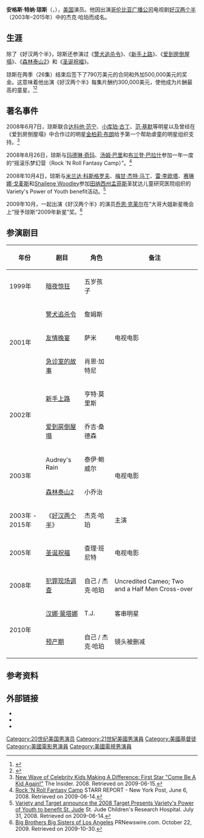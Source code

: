 {{trivia|time=2017-01-13T15:37:10+00:00}}
{{Infobox person
| name = 安格斯·琼斯
| image =AngusTJonesHWOFSept2011.jpg
| imagesize = 200px
| caption = 在2011年的琼斯
| birth_date = {{Birth date and age|1993|10|8}}
| birthname = 安格斯·特纳·琼斯
| birth_place = [[美国|美国]][[奥斯汀|奥斯汀]]
| occupation = 演员
| years_active = 1999年至今
| URL = 
}}
'''安格斯·特纳·琼斯'''（{{lang-en|Angus Turner Jones}}，{{bd|1993年|10月8日|||catIdx=J}}），[[美国|美国]]演员。他因出演[[哥伦比亚广播公司|哥伦比亚广播公司]]电视剧[[好汉两个半|好汉两个半]]（2003年–2015年）中的杰克·哈珀而成名。

==生涯==
除了《好汉两个半》，琼斯还参演过《[[警犬追杀令|警犬追杀令]]》、《[[新手上路_(2002年电影)|新手上路]]》、《[[爱到房倒屋塌_(电影)|爱到房倒屋塌]]》、《[[森林泰山2|森林泰山2]]》和《[[圣诞祝福|圣诞祝福]]》。

琼斯在两季（26集）结束后签下了790万美元的合同和外加500,000美元的奖金。这意味着他出演《好汉两个半》每集片酬约300,000美元，使他成为片酬最高的童星。<ref>{{cite news | url=http://www.tmz.com/2010/10/07/two-and-a-half-men-angus-t-jones-contract-charlie-sheen-rich-300000-jake-harper/ | work=TMZ | title=Two and a Half Men' Kid Scores MASSIVE Contract | first=TMZ | last=Staff | date=October 8, 2010 | accessdate=February 21, 2011 | archive-date=2021-01-26 | archive-url=https://web.archive.org/web/20210126024328/https://www.tmz.com/2010/10/07/two-and-a-half-men-angus-t-jones-contract-charlie-sheen-rich-300000-jake-harper/ | dead-url=no }}</ref><ref>{{cite news | url=http://www.hollywoodreporter.com/news/two-and-half-men-kid-28937 | work=Associated Press | publisher=The Hollywood Reporter | title=Two and a Half Men' kid signs $300K-ep deal - Makes him highest-paid child TV star | first=Lindsay | last=Powers | date=October 8, 2010 | accessdate=February 21, 2011 | archive-date=2019-12-06 | archive-url=https://web.archive.org/web/20191206205648/https://www.hollywoodreporter.com/news/two-and-half-men-kid-28937 | dead-url=no }}</ref>

==著名事件==
2008年6月7日，琼斯联合[[达科他·范宁|达科他·范宁]]、[[小库珀·古丁|小库珀·古丁]]、[[范·基默|范·基默]]等明星以及曾经在《爱到房倒屋塌》中合作过的明星[[金柏莉·布朗|金柏莉·布朗]]给予第一个帮助虐童的明星组织支持。<ref>[http://www.theinsider.com/news/957001_New_Wave_of_Celebrity_Kids_Making_A_Difference_First_Star_Come_Be_A_Kid_Again  New Wave of Celebrity Kids Making A Difference: First Star "Come Be A Kid Again!"] {{Wayback|url=http://www.theinsider.com/news/957001_New_Wave_of_Celebrity_Kids_Making_A_Difference_First_Star_Come_Be_A_Kid_Again |date=20090130020435 }} The Insider. 2008. Retrieved on 2009-06-15.</ref>

2008年8月26日，琼斯与[[玛德琳·奇玛|玛德琳·奇玛]]、[[汤姆·巴里|汤姆·巴里]]和[[布兰登·巴拉什|布兰登·巴拉什]]参加一年一度的“摇滚乐梦幻营（Rock 'N Roll Fantasy Camp）”。<ref>[http://www.nypost.com/seven/06062008/tv/starr_report_114134.htm  Rock 'N Roll Fantasy Camp] STARR REPORT - New York Post, June 6, 2008. Retrieved on 2009-06-14.</ref>

2008年10月4日，琼斯与[[米兰达·科斯格罗夫|米兰达·科斯格罗夫]]、[[梅甘·杰特·马丁|梅甘·杰特·马丁]]、[[雷·李欧塔|雷·李欧塔]]、[[赛琳娜·戈麦斯|赛琳娜·戈麦斯]]和[[Shailene_Woodley|Shailene Woodley]]参加[[田纳西州|田纳西州]][[孟菲斯_(田纳西州)|孟菲斯]]圣犹达儿童研究医院组织的Variety's Power of Youth benefit活动。<ref>[http://www.stjude.org/stjude/v/index.jsp?vgnextoid=c92a0257c3a7b110VgnVCM1000001e0215acRCRD&vgnextchannel=9777dcb97214e110VgnVCM1000001e0215acRCRD  Variety and Target announce the 2008 Target Presents Variety's Power of Youth to benefit St. Jude] {{Wayback|url=http://www.stjude.org/stjude/v/index.jsp?vgnextoid=c92a0257c3a7b110VgnVCM1000001e0215acRCRD&vgnextchannel=9777dcb97214e110VgnVCM1000001e0215acRCRD |date=20110613020025 }} St. Jude Children's Research Hospital. July 31, 2008. Retrieved on 2009-06-14.</ref>

2009年10月，一起出演《好汉两个半》的演员[[乔恩·克莱尔|乔恩·克莱尔]]在“大哥大姐新星晚会上”授予琼斯“2009年新星”奖。<ref>[http://www.prnewswire.com/news-releases/big-brothers-big-sisters-of-los-angeles-announce-honorees-for-2009-rising-stars-gala-65587967.html  Big Brothers Big Sisters of Los Angeles] {{Wayback|url=http://www.prnewswire.com/news-releases/big-brothers-big-sisters-of-los-angeles-announce-honorees-for-2009-rising-stars-gala-65587967.html |date=20121015171700 }} PRNewswire.com. October 22, 2009. Retrieved on 2009-10-30.</ref>

==参演剧目==
{|class="wikitable"
|- bgcolor="#CCCCCC"
! 年份 !! 剧目 !! 角色 !! 备注
|-
|1999年 || [[暗夜惊狂|暗夜惊狂]] || 五岁孩子 ||
|-
| rowspan="3"| 2001年 || [[警犬追杀令|警犬追杀令]] || 詹姆斯 ||
|-
| [[友情晚宴|友情晚宴]] || 萨米 || 电视电影
|-
| [[急诊室的故事|急诊室的故事]] || 肖恩·加特尼 || 
|-
| rowspan="2"| 2002年 || [[新手上路_(2002年电影)|新手上路]] || 亨特·莫里斯 ||
|-
| [[爱到房倒屋塌_(电影)|爱到房倒屋塌]] || 乔吉·桑德森 ||
|-
| rowspan="2"| 2003年 || Audrey's Rain ||泰伊·鲍威尔 ||rowspan=2| 电视电影
|-
| [[森林泰山2|森林泰山2]] || 小乔治
|-
|2003年 - 2015年 || 《[[好汉两个半|好汉两个半]]》 || 杰克·哈珀 || 主演
|-
|2005年 || [[圣诞祝福|圣诞祝福]] || 查理·班尼特 || 电视电影
|-
|2008年 || [[犯罪现场调查|犯罪现场调查]] || 自己 / 杰克·哈珀 || Uncredited Cameo; Two and a Half Men Cross-over 
|-
| rowspan="2"| 2010年 || [[汉娜·蒙塔娜|汉娜·蒙塔娜]] || T.J. || 客串明星
|-
| [[预产期|预产期]] || 自己 / 杰克·哈珀 || 镜头被删减
|}

==参考资料==
{{reflist}}

==外部链接==
{{Commons category|Angus T. Jones}}
*{{IMDb name|0427489}}
*{{AllRovi person|282963}}
*{{tvtropes|AngusTJones}}

{{Twoandahalfmen}}
{{Authority control}}
{{DEFAULTSORT:Jones, Angus T.}}
[[Category:20世纪美国男演员|Category:20世纪美国男演员]]
[[Category:21世紀美國男演員|Category:21世紀美國男演員]]
[[Category:美國基督徒|Category:美國基督徒]]
[[Category:美國電影男演員|Category:美國電影男演員]]
[[Category:美國電視男演員|Category:美國電視男演員]]